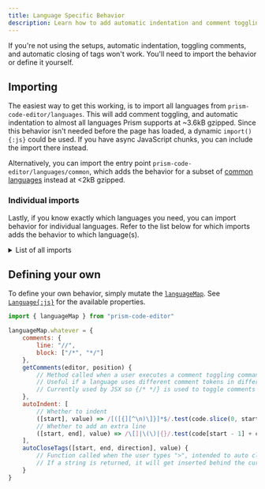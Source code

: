 ```yaml
---
title: Language Specific Behavior
description: Learn how to add automatic indentation and comment toggling.
---
```



<MountEditors />

If you're not using the setups, automatic indentation, toggling comments, and automatic closing of tags won't work. You'll need to import the behavior or define it yourself.

## Importing

The easiest way to get this working, is to import all languages from `prism-code-editor/languages`. This will add comment toggling, and automatic indentation to almost all languages Prism supports at ~3.6kB gzipped. Since this behavior isn't needed before the page has loaded, a dynamic `import(){:js}` could be used. If you have async JavaScript chunks, you can include the import there instead.

Alternatively, you can import the entry point `prism-code-editor/languages/common`, which adds the behavior for a subset of [common languages](https://github.com/jonpyt/prism-code-editor/blob/main/package/src/languages/common.ts) instead at &lt;2kB gzipped.

### Individual imports

Lastly, if you know exactly which languages you need, you can import behavior for individual languages. Refer to the list below for which imports adds the behavior to which language(s).

<details>
	<summary>List of all imports</summary>

	The import for `ada` would be `prism-code-editor/languages/ada` for example. This list is **not** for Prism grammars.

	<table>
		<thead>
			<tr><th>Import</th><th>Languages/aliases added</th></tr>
		</thead>
		<tbody>
			<tr><td>`abap`</td><td>`abap`</td></tr>
			<tr><td>`abnf`</td><td>`abnf`</td></tr>
			<tr><td>`actionscript`</td><td>`actionscript`</td></tr>
			<tr><td>`ada`</td><td>`ada`</td></tr>
			<tr><td>`agda`</td><td>`agda`</td></tr>
			<tr><td>`al`</td><td>`al`</td></tr>
			<tr><td>`antlr4`</td><td>`g4`, and `antlr4`</td></tr>
			<tr><td>`apacheconf`</td><td>`apacheconf`</td></tr>
			<tr><td>`apex`</td><td>`apex`</td></tr>
			<tr><td>`apl`</td><td>`apl`</td></tr>
			<tr><td>`applescript`</td><td>`applescript`</td></tr>
			<tr><td>`aql`</td><td>`aql`</td></tr>
			<tr><td>`arduino`</td><td>`ino`, and `arduino`</td></tr>
			<tr><td>`arff`</td><td>`arff`</td></tr>
			<tr><td>`arturo`</td><td>`art`, and `arturo`</td></tr>
			<tr><td>`asciidoc`</td><td>`adoc`, and `asciidoc`</td></tr>
			<tr><td>`asm`</td><td>`arm-asm`, `armasm`, `asm6502`, `asmatmel`, and `nasm`</td></tr>
			<tr><td>`aspnet`</td><td>`aspnet`</td></tr>
			<tr><td>`autohotkey`</td><td>`autohotkey`</td></tr>
			<tr><td>`autoit`</td><td>`autoit`</td></tr>
			<tr><td>`avisynth`</td><td>`avs`, and `avisynth`</td></tr>
			<tr><td>`avro-idl`</td><td>`avdl`, and `avro-idl`</td></tr>
			<tr><td>`awk`</td><td>`awk`</td></tr>
			<tr><td>`bash`</td><td>`sh`, `shell`, and `bash`</td></tr>
			<tr><td>`basic`</td><td>`basic`</td></tr>
			<tr><td>`batch`</td><td>`batch`</td></tr>
			<tr><td>`bbj`</td><td>`bbj`</td></tr>
			<tr><td>`bicep`</td><td>`bicep`</td></tr>
			<tr><td>`birb`</td><td>`birb`</td></tr>
			<tr><td>`bison`</td><td>`bison`</td></tr>
			<tr><td>`bqn`</td><td>`bqn`</td></tr>
			<tr><td>`brightscript`</td><td>`brightscript`</td></tr>
			<tr><td>`bro`</td><td>`bro`</td></tr>
			<tr><td>`bsl`</td><td>`bsl`</td></tr>
			<tr><td>`cfscript`</td><td>`cfscript`</td></tr>
			<tr><td>`chaiscript`</td><td>`chaiscript`</td></tr>
			<tr><td>`cil`</td><td>`cil`</td></tr>
			<tr><td>`cilk`</td><td>`cilk-c`, `cilkc`, `cilk`, `cilk-cpp`, and `cilkcpp`</td></tr>
			<tr><td>`clike`</td><td>`clike`, `js`, `javascript`, `ts`, `typescript`, `java`, `cs`, `csharp`, `c`, `cpp`, `go`, `d`, `dart`, `flow`, and `haxe`</td></tr>
			<tr><td>`clojure`</td><td>`clojure`</td></tr>
			<tr><td>`cmake`</td><td>`cmake`</td></tr>
			<tr><td>`cobol`</td><td>`cobol`</td></tr>
			<tr><td>`coffeescript`</td><td>`coffee`, and `coffeescript`</td></tr>
			<tr><td>`concurnas`</td><td>`conc`, and `concurnas`</td></tr>
			<tr><td>`cooklang`</td><td>`cooklang`</td></tr>
			<tr><td>`coq`</td><td>`coq`</td></tr>
			<tr><td>`cshtml`</td><td>`razor`, and `cshtml`</td></tr>
			<tr><td>`css`</td><td>`css`, `less`, `scss`, and `sass`</td></tr>
			<tr><td>`cue`</td><td>`cue`</td></tr>
			<tr><td>`cypher`</td><td>`cypher`</td></tr>
			<tr><td>`dataweave`</td><td>`dataweave`</td></tr>
			<tr><td>`dax`</td><td>`dax`</td></tr>
			<tr><td>`dhall`</td><td>`dhall`</td></tr>
			<tr><td>`django`</td><td>`jinja2`, and `django`</td></tr>
			<tr><td>`dns-zone-file`</td><td>`dns-zone`, and `dns-zone-file`</td></tr>
			<tr><td>`docker`</td><td>`dockerfile`, and `docker`</td></tr>
			<tr><td>`dot`</td><td>`gv`, and `dot`</td></tr>
			<tr><td>`ebnf`</td><td>`ebnf`</td></tr>
			<tr><td>`editorconfig`</td><td>`editorconfig`</td></tr>
			<tr><td>`eiffel`</td><td>`eiffel`</td></tr>
			<tr><td>`ejs`</td><td>`ejs`</td></tr>
			<tr><td>`elixir`</td><td>`elixir`</td></tr>
			<tr><td>`elm`</td><td>`elm`</td></tr>
			<tr><td>`erb`</td><td>`erb`</td></tr>
			<tr><td>`erlang`</td><td>`erlang`</td></tr>
			<tr><td>`etlua`</td><td>`etlua`</td></tr>
			<tr><td>`excel-formula`</td><td>`xlsx`, `xls`, and `excel-formula`</td></tr>
			<tr><td>`factor`</td><td>`factor`</td></tr>
			<tr><td>`false`</td><td>`false`</td></tr>
			<tr><td>`firestore-security-rules`</td><td>`firestore-security-rules`</td></tr>
			<tr><td>`fortran`</td><td>`fortran`</td></tr>
			<tr><td>`fsharp`</td><td>`fsharp`</td></tr>
			<tr><td>`ftl`</td><td>`ftl`</td></tr>
			<tr><td>`gap`</td><td>`gap`</td></tr>
			<tr><td>`gcode`</td><td>`gcode`</td></tr>
			<tr><td>`gdscript`</td><td>`gdscript`</td></tr>
			<tr><td>`gettext`</td><td>`gettext`</td></tr>
			<tr><td>`gherkin`</td><td>`gherkin`</td></tr>
			<tr><td>`git`</td><td>`git`</td></tr>
			<tr><td>`glsl`</td><td>`glsl`, and `hlsl`</td></tr>
			<tr><td>`gml`</td><td>`gamemakerlanguage`, and `gml`</td></tr>
			<tr><td>`gn`</td><td>`gni`, and `gn`</td></tr>
			<tr><td>`go-module`</td><td>`go-mod`, and `go-module`</td></tr>
			<tr><td>`gradle`</td><td>`gradle`</td></tr>
			<tr><td>`graphql`</td><td>`graphql`</td></tr>
			<tr><td>`groovy`</td><td>`groovy`</td></tr>
			<tr><td>`haml`</td><td>`haml`</td></tr>
			<tr><td>`handlebars`</td><td>`mustache`, `hbs`, and `handlebars`</td></tr>
			<tr><td>`haskell`</td><td>`idr`, `idris`, `hs`, `haskell`, `purs`, and `purescript`</td></tr>
			<tr><td>`hcl`</td><td>`hcl`</td></tr>
			<tr><td>`hoon`</td><td>`hoon`</td></tr>
			<tr><td>`html`</td><td>`markup`, `html`, `markdown`, and `md`</td></tr>
			<tr><td>`ichigojam`</td><td>`ichigojam`</td></tr>
			<tr><td>`icon`</td><td>`icon`</td></tr>
			<tr><td>`iecst`</td><td>`iecst`</td></tr>
			<tr><td>`ignore`</td><td>`npmignore`, `hgignore`, `gitignore`, and `ignore`</td></tr>
			<tr><td>`inform7`</td><td>`inform7`</td></tr>
			<tr><td>`ini`</td><td>`ini`</td></tr>
			<tr><td>`io`</td><td>`io`</td></tr>
			<tr><td>`j`</td><td>`j`</td></tr>
			<tr><td>`jolie`</td><td>`jolie`</td></tr>
			<tr><td>`jq`</td><td>`jq`</td></tr>
			<tr><td>`json`</td><td>`json`, `json5`, and `jsonp`</td></tr>
			<tr><td>`jsx`</td><td>`jsx`, and `tsx`</td></tr>
			<tr><td>`julia`</td><td>`julia`</td></tr>
			<tr><td>`keepalived`</td><td>`keepalived`</td></tr>
			<tr><td>`keyman`</td><td>`keyman`</td></tr>
			<tr><td>`kotlin`</td><td>`kts`, `kt`, and `kotlin`</td></tr>
			<tr><td>`kumir`</td><td>`kumir`</td></tr>
			<tr><td>`kusto`</td><td>`kusto`</td></tr>
			<tr><td>`latex`</td><td>`context`, `tex`, and `latex`</td></tr>
			<tr><td>`latte`</td><td>`latte`</td></tr>
			<tr><td>`lilypond`</td><td>`ly`, and `lilypond`</td></tr>
			<tr><td>`linker-script`</td><td>`ld`, and `linker-script`</td></tr>
			<tr><td>`liquid`</td><td>`liquid`</td></tr>
			<tr><td>`lisp`</td><td>`emacs-lisp`, `emacs`, `elisp`, and `lisp`</td></tr>
			<tr><td>`livescript`</td><td>`livescript`</td></tr>
			<tr><td>`llvm`</td><td>`llvm`</td></tr>
			<tr><td>`lolcode`</td><td>`lolcode`</td></tr>
			<tr><td>`lua`</td><td>`lua`</td></tr>
			<tr><td>`magma`</td><td>`magma`</td></tr>
			<tr><td>`makefile`</td><td>`makefile`</td></tr>
			<tr><td>`mata`</td><td>`mata`</td></tr>
			<tr><td>`matlab`</td><td>`matlab`</td></tr>
			<tr><td>`maxscript`</td><td>`maxscript`</td></tr>
			<tr><td>`mel`</td><td>`mel`</td></tr>
			<tr><td>`mermaid`</td><td>`mermaid`</td></tr>
			<tr><td>`metafont`</td><td>`metafont`</td></tr>
			<tr><td>`mizar`</td><td>`mizar`</td></tr>
			<tr><td>`mongodb`</td><td>`mongodb`</td></tr>
			<tr><td>`monkey`</td><td>`monkey`</td></tr>
			<tr><td>`moonscript`</td><td>`moon`, and `moonscript`</td></tr>
			<tr><td>`n1ql`</td><td>`n1ql`</td></tr>
			<tr><td>`n4js`</td><td>`n4jsd`, and `n4js`</td></tr>
			<tr><td>`nand2tetris-hdl`</td><td>`nand2tetris-hdl`</td></tr>
			<tr><td>`naniscript`</td><td>`nani`, and `naniscript`</td></tr>
			<tr><td>`neon`</td><td>`neon`</td></tr>
			<tr><td>`nevod`</td><td>`nevod`</td></tr>
			<tr><td>`nginx`</td><td>`nginx`</td></tr>
			<tr><td>`nim`</td><td>`nim`</td></tr>
			<tr><td>`nix`</td><td>`nix`</td></tr>
			<tr><td>`nsis`</td><td>`nsis`</td></tr>
			<tr><td>`objectivec`</td><td>`objc`, and `objectivec`</td></tr>
			<tr><td>`ocaml`</td><td>`ocaml`</td></tr>
			<tr><td>`odin`</td><td>`odin`</td></tr>
			<tr><td>`opencl`</td><td>`opencl`</td></tr>
			<tr><td>`openqasm`</td><td>`qasm`, and `openqasm`</td></tr>
			<tr><td>`oz`</td><td>`oz`</td></tr>
			<tr><td>`parigp`</td><td>`parigp`</td></tr>
			<tr><td>`parser`</td><td>`parser`</td></tr>
			<tr><td>`pascal`</td><td>`pascaligo`, `objectpascal`, and `pascal`</td></tr>
			<tr><td>`peoplecode`</td><td>`pcode`, and `peoplecode`</td></tr>
			<tr><td>`perl`</td><td>`perl`</td></tr>
			<tr><td>`php`</td><td>`php`</td></tr>
			<tr><td>`plant-uml`</td><td>`plantuml`, and `plant-uml`</td></tr>
			<tr><td>`powerquery`</td><td>`mscript`, `pq`, and `powerquery`</td></tr>
			<tr><td>`powershell`</td><td>`powershell`</td></tr>
			<tr><td>`processing`</td><td>`processing`</td></tr>
			<tr><td>`prolog`</td><td>`prolog`</td></tr>
			<tr><td>`promql`</td><td>`promql`</td></tr>
			<tr><td>`properties`</td><td>`properties`</td></tr>
			<tr><td>`protobuf`</td><td>`protobuf`</td></tr>
			<tr><td>`psl`</td><td>`psl`</td></tr>
			<tr><td>`pug`</td><td>`pug`</td></tr>
			<tr><td>`puppet`</td><td>`puppet`</td></tr>
			<tr><td>`pure`</td><td>`pure`</td></tr>
			<tr><td>`purebasic`</td><td>`pbfasm`, and `purebasic`</td></tr>
			<tr><td>`python`</td><td>`rpy`, `renpy`, `py`, and `python`</td></tr>
			<tr><td>`q`</td><td>`q`</td></tr>
			<tr><td>`qml`</td><td>`qml`</td></tr>
			<tr><td>`qore`</td><td>`qore`</td></tr>
			<tr><td>`qsharp`</td><td>`qs`, and `qsharp`</td></tr>
			<tr><td>`r`</td><td>`r`</td></tr>
			<tr><td>`reason`</td><td>`reason`</td></tr>
			<tr><td>`rego`</td><td>`rego`</td></tr>
			<tr><td>`rescript`</td><td>`res`, and `rescript`</td></tr>
			<tr><td>`rest`</td><td>`rest`</td></tr>
			<tr><td>`rip`</td><td>`rip`</td></tr>
			<tr><td>`roboconf`</td><td>`roboconf`</td></tr>
			<tr><td>`robotframework`</td><td>`robot`, and `robotframework`</td></tr>
			<tr><td>`ruby`</td><td>`crystal`, `rb`, and `ruby`</td></tr>
			<tr><td>`rust`</td><td>`rust`</td></tr>
			<tr><td>`sas`</td><td>`sas`</td></tr>
			<tr><td>`scala`</td><td>`scala`</td></tr>
			<tr><td>`scheme`</td><td>`racket`, and `scheme`</td></tr>
			<tr><td>`smali`</td><td>`smali`</td></tr>
			<tr><td>`smalltalk`</td><td>`smalltalk`</td></tr>
			<tr><td>`smarty`</td><td>`smarty`</td></tr>
			<tr><td>`sml`</td><td>`smlnj`, and `sml`</td></tr>
			<tr><td>`solidity`</td><td>`sol`, and `solidity`</td></tr>
			<tr><td>`solution-file`</td><td>`sln`, and `solution-file`</td></tr>
			<tr><td>`soy`</td><td>`soy`</td></tr>
			<tr><td>`splunk-spl`</td><td>`splunk-spl`</td></tr>
			<tr><td>`sqf`</td><td>`sqf`</td></tr>
			<tr><td>`sql`</td><td>`plsql`, and `sql`</td></tr>
			<tr><td>`squirrel`</td><td>`squirrel`</td></tr>
			<tr><td>`stan`</td><td>`stan`</td></tr>
			<tr><td>`stata`</td><td>`stata`</td></tr>
			<tr><td>`stylus`</td><td>`stylus`</td></tr>
			<tr><td>`supercollider`</td><td>`sclang`, and `supercollider`</td></tr>
			<tr><td>`swift`</td><td>`swift`</td></tr>
			<tr><td>`systemd`</td><td>`systemd`</td></tr>
			<tr><td>`tcl`</td><td>`tcl`</td></tr>
			<tr><td>`textile`</td><td>`textile`</td></tr>
			<tr><td>`toml`</td><td>`toml`</td></tr>
			<tr><td>`tremor`</td><td>`trickle`, `troy`, and `tremor`</td></tr>
			<tr><td>`tt2`</td><td>`tt2`</td></tr>
			<tr><td>`turtle`</td><td>`rq`, `sparql`, `trig`, and `turtle`</td></tr>
			<tr><td>`twig`</td><td>`twig`</td></tr>
			<tr><td>`typoscript`</td><td>`tsconfig`, and `typoscript`</td></tr>
			<tr><td>`unrealscript`</td><td>`uc`, `uscript`, and `unrealscript`</td></tr>
			<tr><td>`uorazor`</td><td>`uorazor`</td></tr>
			<tr><td>`v`</td><td>`v`</td></tr>
			<tr><td>`vala`</td><td>`vala`</td></tr>
			<tr><td>`vbnet`</td><td>`vbnet`</td></tr>
			<tr><td>`velocity`</td><td>`velocity`</td></tr>
			<tr><td>`verilog`</td><td>`verilog`</td></tr>
			<tr><td>`vhdl`</td><td>`vhdl`</td></tr>
			<tr><td>`vim`</td><td>`vim`</td></tr>
			<tr><td>`visual-basic`</td><td>`vba`, `vb`, and `visual-basic`</td></tr>
			<tr><td>`warpscript`</td><td>`warpscript`</td></tr>
			<tr><td>`wasm`</td><td>`wasm`</td></tr>
			<tr><td>`web-idl`</td><td>`webidl`, and `web-idl`</td></tr>
			<tr><td>`wgsl`</td><td>`wgsl`</td></tr>
			<tr><td>`wiki`</td><td>`wiki`</td></tr>
			<tr><td>`wolfram`</td><td>`nb`, `wl`, `mathematica`, and `wolfram`</td></tr>
			<tr><td>`wren`</td><td>`wren`</td></tr>
			<tr><td>`xeora`</td><td>`xeoracube`, and `xeora`</td></tr>
			<tr><td>`xml`</td><td>`xml`, `ssml`, `atom`, `rss`, `mathml`, and `svg`</td></tr>
			<tr><td>`xojo`</td><td>`xojo`</td></tr>
			<tr><td>`xquery`</td><td>`xquery`</td></tr>
			<tr><td>`yaml`</td><td>`yml`, and `yaml`</td></tr>
			<tr><td>`yang`</td><td>`yang`</td></tr>
			<tr><td>`zig`</td><td>`zig`</td></tr>
		</tbody>
	</table>
</details>

## Defining your own

To define your own behavior, simply mutate the [`languageMap`](/api-reference/index/v-languagemap). See [`Language{:js}`](/api-reference/index/t-language) for the available properties.

```js editor
import { languageMap } from "prism-code-editor"

languageMap.whatever = {
	comments: {
		line: "//",
		block: ["/*", "*/"]
	},
	getComments(editor, position) {
		// Method called when a user executes a comment toggling command
		// Useful if a language uses different comment tokens in different contexts
		// Currently used by JSX so {/* */} is used to toggle comments in JSX contexts
	},
	autoIndent: [
		// Whether to indent
		([start], value) => /[([{][^\n)\]}]*$/.test(code.slice(0, start)),
		// Whether to add an extra line
		([start, end], value) => /\[]|\(\)|{}/.test(code[start - 1] + code[end])
	],
	autoCloseTags([start, end, direction], value) {
		// Function called when the user types ">", intended to auto close tags.
		// If a string is returned, it will get inserted behind the cursor.
	}
}
```
